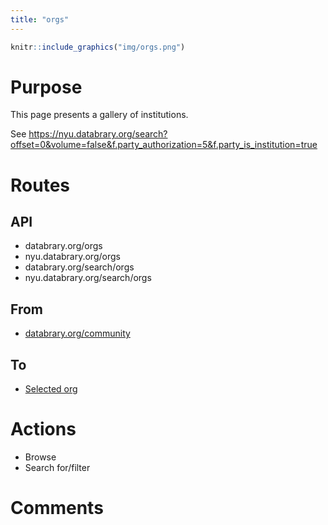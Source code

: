 ```yaml
---
title: "orgs"
---
```


```r
knitr::include_graphics("img/orgs.png")
```

# Purpose

This page presents a gallery of institutions.

See <https://nyu.databrary.org/search?offset=0&volume=false&f.party_authorization=5&f.party_is_institution=true>

# Routes

## API

- databrary.org/orgs
- nyu.databrary.org/orgs
- databrary.org/search/orgs
- nyu.databrary.org/search/orgs

## From

- [databrary.org/community](index.html)

## To

- [Selected org](thisOrg.html)

# Actions

- Browse
- Search for/filter

# Comments

